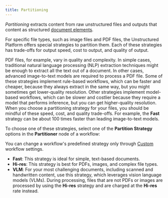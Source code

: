 ```yaml
---
title: Partitioning
---
```


_Partitioning_ extracts content from raw unstructured files and outputs that content as structured [document elements](/platform/document-elements).

For specific file types, such as image files and PDF files, the Unstructured Platform offers special strategies to partition them. Each of these 
strategies has trade-offs for output speed, cost to output, and quality of output.

PDF files, for example, vary in quality and complexity. In simple cases, traditional natural language processing (NLP) extraction techniques might 
be enough to extract all the text out of a document. In other cases, advanced image-to-text models are required 
to process a PDF file. Some of these strategies implement rule-based workflows, which can be faster and cheaper, because they always 
extract in the same way, but you might sometimes get lower-quality resolution. Other strategies implement 
model-based workflows, which can be slower and costlier because they require a model that performs inference, but you can get higher-quality resolution. 
When you choose a partitioning strategy for your files, you should be mindful of these speed, cost, and quality trade-offs. 
For example, the **Fast** strategy can be about 100 times faster than leading image-to-text models.

To choose one of these strategies, select one of the **Partition Strategy** options in the **Partitioner** node of a workflow:

<Note>You can change a workflow's predefined strategy only through [Custom](/platform/workflows#create-a-custom-workflow) workflow settings.</Note>

- **Fast**: This strategy is ideal for simple, text-based documents.
- **Hi-res**: This strategy is best for PDFs, images, and complex file types.
- **VLM**: For your most challenging documents, including scanned and handwritten content, use this strategy, which leverages vision 
  language models (VLMs). During processing, files that are not PDFs or images are processed by using the **Hi-res** strategy and are charged 
  at the **Hi-res** rate instead.


